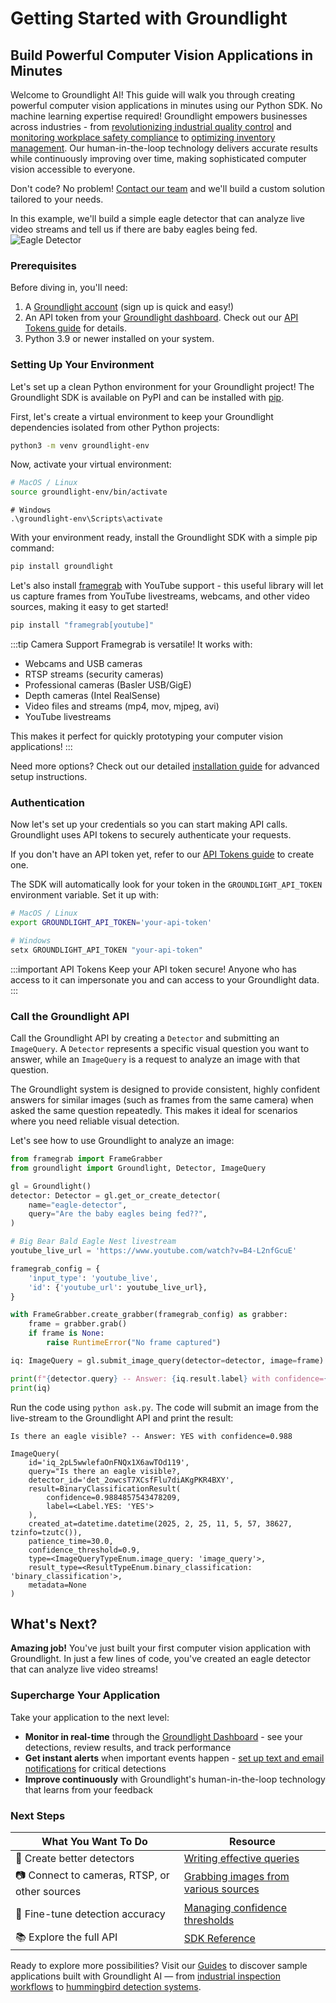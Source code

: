 # Getting Started with Groundlight

## Build Powerful Computer Vision Applications in Minutes

Welcome to Groundlight AI! This guide will walk you through creating powerful computer vision applications in minutes using our Python SDK.
No machine learning expertise required! Groundlight empowers businesses across industries -
from [revolutionizing industrial quality control](https://www.groundlight.ai/blog/lkq-corporation-uses-groundlight-ai-to-revolutionize-quality-control-and-inspection)
and [monitoring workplace safety compliance](https://www.groundlight.ai/use-cases/ppe-detection-in-the-workplace)
to [optimizing inventory management](https://www.groundlight.ai/use-cases/inventory-monitoring-using-vision-ai).
Our human-in-the-loop technology delivers accurate results while continuously improving over time, making
sophisticated computer vision accessible to everyone.

Don't code? No problem! [Contact our team](mailto:support@groundlight.ai) and we'll build a custom solution tailored to your needs.

In this example, we'll build a simple eagle detector that can analyze live video streams and tell us if there are baby eagles being fed.
![Eagle Detector](/img/eagle_detector.png)

### Prerequisites
Before diving in, you'll need:
1. A [Groundlight account](https://dashboard.groundlight.ai/) (sign up is quick and easy!)
2. An API token from your [Groundlight dashboard](https://dashboard.groundlight.ai/reef/my-account/api-tokens). Check out our [API Tokens guide](/docs/getting-started/api-tokens) for details.
3. Python 3.9 or newer installed on your system.

### Setting Up Your Environment

Let's set up a clean Python environment for your Groundlight project! The Groundlight SDK is available on PyPI and can be installed with [pip](https://packaging.python.org/en/latest/tutorials/installing-packages/#use-pip-for-installing).

First, let's create a virtual environment to keep your Groundlight dependencies isolated from other Python projects:
```bash
python3 -m venv groundlight-env
```
Now, activate your virtual environment:
```bash
# MacOS / Linux
source groundlight-env/bin/activate
```
```
# Windows
.\groundlight-env\Scripts\activate
```

With your environment ready, install the Groundlight SDK with a simple pip command:
```bash
pip install groundlight
```

Let's also install [framegrab](https://github.com/groundlight/framegrab) with YouTube support -
this useful library will let us capture frames from YouTube livestreams, webcams, and other video
sources, making it easy to get started!
```bash
pip install "framegrab[youtube]"
```
:::tip Camera Support
Framegrab is versatile! It works with:
- Webcams and USB cameras
- RTSP streams (security cameras)
- Professional cameras (Basler USB/GigE)
- Depth cameras (Intel RealSense)
- Video files and streams (mp4, mov, mjpeg, avi)
- YouTube livestreams

This makes it perfect for quickly prototyping your computer vision applications!
:::

Need more options? Check out our detailed [installation guide](/docs/installation/) for advanced setup instructions.

### Authentication

Now let's set up your credentials so you can start making API calls. Groundlight uses API tokens to securely authenticate your requests.

If you don't have an API token yet, refer to our [API Tokens guide](/docs/getting-started/api-tokens) to create one.

The SDK will automatically look for your token in the `GROUNDLIGHT_API_TOKEN` environment variable. Set it up with:
```bash
# MacOS / Linux
export GROUNDLIGHT_API_TOKEN='your-api-token'
```
```powershell
# Windows
setx GROUNDLIGHT_API_TOKEN "your-api-token"
```
:::important API Tokens
Keep your API token secure! Anyone who has access to it can impersonate you and can access to your Groundlight data.
:::

### Call the Groundlight API

Call the Groundlight API by creating a `Detector` and submitting an `ImageQuery`. A `Detector` represents a specific
visual question you want to answer, while an `ImageQuery` is a request to analyze an image with that question.

The Groundlight system is designed to provide consistent, highly confident answers for similar images
(such as frames from the same camera) when asked the same question repeatedly. This makes it ideal for
scenarios where you need reliable visual detection.

Let's see how to use Groundlight to analyze an image:
```python title="ask.py" notest
from framegrab import FrameGrabber
from groundlight import Groundlight, Detector, ImageQuery

gl = Groundlight()
detector: Detector = gl.get_or_create_detector(
    name="eagle-detector",
    query="Are the baby eagles being fed??",
)

# Big Bear Bald Eagle Nest livestream
youtube_live_url = 'https://www.youtube.com/watch?v=B4-L2nfGcuE'

framegrab_config = {
    'input_type': 'youtube_live',
    'id': {'youtube_url': youtube_live_url},
}

with FrameGrabber.create_grabber(framegrab_config) as grabber:
    frame = grabber.grab()
    if frame is None:
        raise RuntimeError("No frame captured")

iq: ImageQuery = gl.submit_image_query(detector=detector, image=frame)

print(f"{detector.query} -- Answer: {iq.result.label} with confidence={iq.result.confidence:.3f}\n")
print(iq)
```

Run the code using `python ask.py`. The code will submit an image from the live-stream to the Groundlight API and print the result:
```
Is there an eagle visible? -- Answer: YES with confidence=0.988

ImageQuery(
    id='iq_2pL5wwlefaOnFNQx1X6awTOd119',
    query="Is there an eagle visible?,
    detector_id='det_2owcsT7XCsfFlu7diAKgPKR4BXY',
    result=BinaryClassificationResult(
        confidence=0.9884857543478209,
        label=<Label.YES: 'YES'>
    ),
    created_at=datetime.datetime(2025, 2, 25, 11, 5, 57, 38627, tzinfo=tzutc()),
    patience_time=30.0,
    confidence_threshold=0.9,
    type=<ImageQueryTypeEnum.image_query: 'image_query'>,
    result_type=<ResultTypeEnum.binary_classification: 'binary_classification'>,
    metadata=None
)
```
## What's Next?

**Amazing job!** You've just built your first computer vision application with Groundlight.
In just a few lines of code, you've created an eagle detector that can analyze live video streams!

### Supercharge Your Application

Take your application to the next level:

- **Monitor in real-time** through the [Groundlight Dashboard](https://dashboard.groundlight.ai/) - see your detections, review results, and track performance
- **Get instant alerts** when important events happen - [set up text and email notifications](/docs/guide/alerts) for critical detections
- **Improve continuously** with Groundlight's human-in-the-loop technology that learns from your feedback

### Next Steps

| What You Want To Do | Resource |
|---|---|
| 📝 Create better detectors | [Writing effective queries](/docs/getting-started/writing-queries) |
| 📷 Connect to cameras, RTSP, or other sources | [Grabbing images from various sources](/docs/guide/grabbing-images) |
| 🎯 Fine-tune detection accuracy | [Managing confidence thresholds](/docs/guide/managing-confidence) |
| 📚 Explore the full API | [SDK Reference](/docs/api-reference/) |

Ready to explore more possibilities? Visit our [Guides](https://www.groundlight.ai/guides) to discover sample
applications built with Groundlight AI — from [industrial inspection workflows](https://www.groundlight.ai/blog/lkq-corporation-uses-groundlight-ai-to-revolutionize-quality-control-and-inspection)
to [hummingbird detection systems](https://www.groundlight.ai/guides/detecting-hummingbirds-with-groundlight-ai).